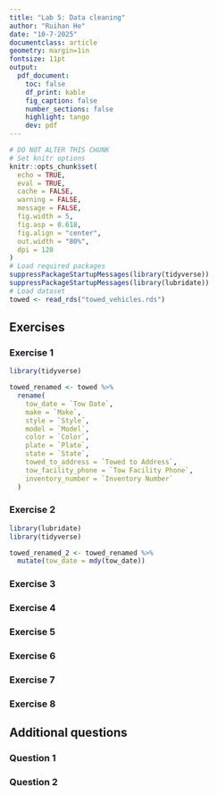 ```yaml
---
title: "Lab 5: Data cleaning"
author: "Ruihan He"
date: "10-7-2025"
documentclass: article
geometry: margin=1in
fontsize: 11pt
output:
  pdf_document:
    toc: false
    df_print: kable
    fig_caption: false
    number_sections: false
    highlight: tango
    dev: pdf
---
```


```r
# DO NOT ALTER THIS CHUNK
# Set knitr options
knitr::opts_chunk$set(
  echo = TRUE,
  eval = TRUE,
  cache = FALSE,
  warning = FALSE,
  message = FALSE,
  fig.width = 5,
  fig.asp = 0.618,
  fig.align = "center",
  out.width = "80%",
  dpi = 120
)
# Load required packages
suppressPackageStartupMessages(library(tidyverse))
suppressPackageStartupMessages(library(lubridate))
# Load dataset
towed <- read_rds("towed_vehicles.rds")
```

## Exercises

### Exercise 1
```r
library(tidyverse)

towed_renamed <- towed %>%
  rename(
    tow_date = `Tow Date`,
    make = `Make`,
    style = `Style`,
    model = `Model`,
    color = `Color`,
    plate = `Plate`,
    state = `State`,
    towed_to_address = `Towed to Address`,
    tow_facility_phone = `Tow Facility Phone`,
    inventory_number = `Inventory Number`
  )
```




### Exercise 2
```r
library(lubridate)
library(tidyverse)

towed_renamed_2 <- towed_renamed %>%
  mutate(tow_date = mdy(tow_date))
```




### Exercise 3




### Exercise 4




### Exercise 5




### Exercise 6




### Exercise 7




### Exercise 8




## Additional questions

### Question 1




### Question 2




